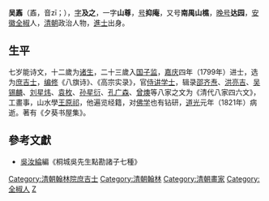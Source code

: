 '''吴鼒'''（鼒，音zī；{{bd|1755年||1821年||W}}），[[表字|字]]'''及之'''，一字'''山尊'''，[[号|号]]'''抑庵'''，又号'''南禺山樵'''，[[晚号|晚号]]'''达园'''，[[安徽|安徽]][[全椒|全椒]]人，[[清朝|清朝]]政治人物，[[進士|進士]]出身。

==生平==
七岁能诗文，十二歲为[[诸生|诸生]]，二十三歲入[[国子监|国子监]]，[[嘉庆|嘉庆]]四年（1799年）进士，选为[[庶吉士|庶吉士]]，[[编修|编修]]《八旗诗》、《高宗实录》，官[[侍讲学士|侍讲学士]]，辑录[[邵齐焘|邵齐焘]]、[[洪亮吉|洪亮吉]]、[[吴锡麟|吴锡麟]]、[[刘星炜|刘星炜]]、[[袁枚|袁枚]]、[[孙星衍|孙星衍]]、[[孔广森|孔广森]]、[[曾燠|曾燠]]等八家之文为《清代八家四六文》，工畫事，山水學[[王原祁|王原祁]]，他遍览经籍，对[[佛学|佛学]]也有钻研，[[道光|道光]]元年（1821年）病逝。著有《夕葵书屋集》。

==參考文獻==
*[[吳汝綸|吳汝綸]]編《桐城吳先生點勘諸子七種》

{{嘉慶四年己未科殿試金榜}}
{{清朝人物小作品}}
{{DEFAULTSORT:Wu吴}}
[[Category:清朝翰林院庶吉士|Category:清朝翰林院庶吉士]]
[[Category:清朝翰林|Category:清朝翰林]]
[[Category:清朝畫家|Category:清朝畫家]]
[[Category:全椒人|Category:全椒人]]
[[Category:吴姓|Z]]